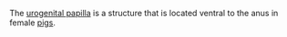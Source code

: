 {{unsourced}}
{{copy to wiktionary}}
The [[urogenital papilla]] is a structure that is located ventral to the anus in female [[pigs]].
{{Veterinary-med-stub}}